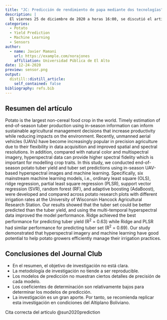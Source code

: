 ```yaml
---
title: "JC: Predicción de rendimiento de papa mediante dos tecnologías"
description: |
  El viernes 25 de diciembre de 2020 a horas 16:00, se discutió el artículo original: "Prediction of End-Of-Season Tuber Yield and Tuber Set in Potatoes Using In-Season UAV-Based Hyperspectral Imagery and Machine Learning".
categories:
  - Potato
  - Yield Prediction
  - Machine Learning
  - Sensors
author:
  - name: Javier Mamani
    url: https://example.com/norajones
    affiliation: Universidad Pública de El Alto
date: 12-24-2020
preview: sensor.png
output:
  distill::distill_article:
    self_contained: false
bibliography: refs.bib
---
```

## Resumen del artículo
Potato is the largest non-cereal food crop in the world. Timely estimation of end-of-season tuber production using in-season information can inform sustainable agricultural management decisions that increase productivity while reducing impacts on the environment. Recently, unmanned aerial vehicles (UAVs) have become increasingly popular in precision agriculture due to their flexibility in data acquisition and improved spatial and spectral resolutions. In addition, compared with natural color and multispectral imagery, hyperspectral data can provide higher spectral fidelity which is important for modelling crop traits. In this study, we conducted end-of-season potato tuber yield and tuber set predictions using in-season UAV-based hyperspectral images and machine learning. Specifically, six mainstream machine learning models, i.e., ordinary least square (OLS), ridge regression, partial least square regression (PLSR), support vector regression (SVR), random forest (RF), and adaptive boosting (AdaBoost), were developed and compared across potato research plots with different irrigation rates at the University of Wisconsin Hancock Agricultural Research Station. Our results showed that the tuber set could be better predicted than the tuber yield, and using the multi-temporal hyperspectral data improved the model performance. Ridge achieved the best performance for predicting tuber yield (R^2^ = 0.63) while Ridge and PLSR had similar performance for predicting tuber set (R^2^ = 0.69). Our study demonstrated that hyperspectral imagery and machine learning have good potential to help potato growers efficiently manage their irrigation practices.

## Conclusiones del Journal Club

* En el resumen, el objetivo de investigación no está clara.
* La metodología de investigación no tiende a ser reproducible.
* Los modelos de predicción no muestran ciertos detalles de precisión de cada modelo.
* Los coeficientes de determinación son relativamente bajos para determinar los modelos de predicción.
* La investigación es un gran aporte. Por tanto, se recomienda replicar esta investigación en condiciones del Altiplano Boliviano.

Cita correcta del artículo @sun2020prediction

